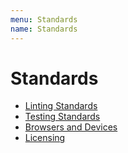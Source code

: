 ```yaml
---
menu: Standards
name: Standards
---
```


# Standards

* [Linting Standards](#/docs-standards-linting)
* [Testing Standards](#/docs-standards-testing)
* [Browsers and Devices](#/docs-standards-support)
* [Licensing](#/docs-standards-licensing)
